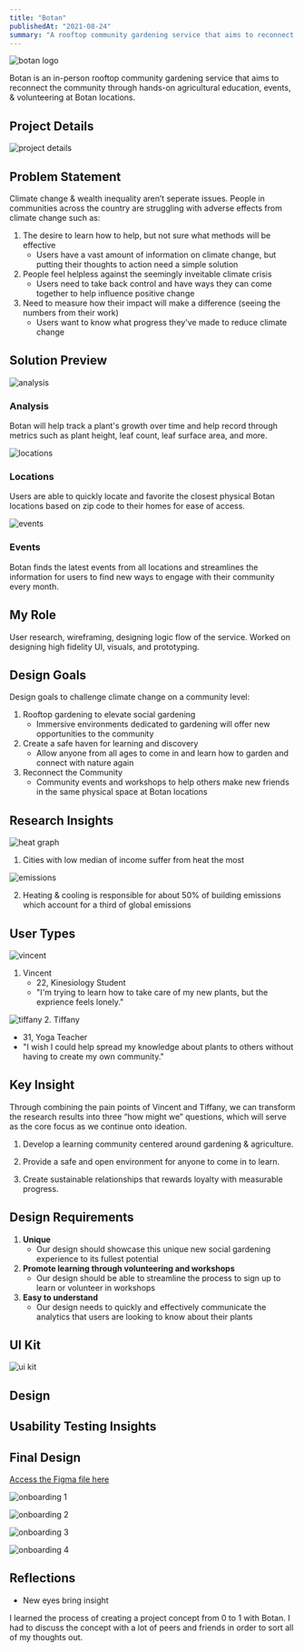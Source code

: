 ```yaml
---
title: "Botan"
publishedAt: "2021-08-24"
summary: "A rooftop community gardening service that aims to reconnect the community through hands-on agricultural education, events, & volunteering."
---
```


![botan logo](https://raw.githubusercontent.com/vector-y/mdx-portfolio/main/public/Botan%20Logo.png)

Botan is an in-person rooftop community gardening service that aims to reconnect the community through hands-on agricultural education, events, & volunteering at Botan locations.

## Project Details

![project details](https://raw.githubusercontent.com/vector-y/mdx-portfolio/main/public/Project-Botan.png)

## Problem Statement

Climate change & wealth inequality aren’t seperate issues. People in communities across the country are struggling with adverse effects from climate change such as:

1. The desire to learn how to help, but not sure what methods will be effective
   - Users have a vast amount of information on climate change, but putting their thoughts to action need a simple solution
2. People feel helpless against the seemingly inveitable climate crisis
   - Users need to take back control and have ways they can come together to help influence positive change
3. Need to measure how their impact will make a difference (seeing the numbers from their work)
   - Users want to know what progress they've made to reduce climate change

## Solution Preview

![analysis](https://raw.githubusercontent.com/vector-y/mdx-portfolio/main/public/MacBook%20Pro%2014%20Analysis.png)

### Analysis

Botan will help track a plant's growth over time and help record through metrics such as plant height, leaf count, leaf surface area, and more.

![locations](https://raw.githubusercontent.com/vector-y/mdx-portfolio/main/public/MacBook%20Pro%2014%20Locations.png)

### Locations

Users are able to quickly locate and favorite the closest physical Botan locations based on zip code to their homes for ease of access.

![events](https://raw.githubusercontent.com/vector-y/mdx-portfolio/main/public/MacBook%20Pro%2014%20Events.png)

### Events

Botan finds the latest events from all locations and streamlines the information for users to find new ways to engage with their community every month.

## My Role

User research, wireframing, designing logic flow of the service. Worked on designing high fidelity UI, visuals, and prototyping.

## Design Goals

Design goals to challenge climate change on a community level:

1. Rooftop gardening to elevate social gardening
   - Immersive environments dedicated to gardening will offer new opportunities to the community
2. Create a safe haven for learning and discovery
   - Allow anyone from all ages to come in and learn how to garden and connect with nature again
3. Reconnect the Community
   - Community events and workshops to help others make new friends in the same physical space at Botan locations

## Research Insights

![heat graph](https://raw.githubusercontent.com/vector-y/mdx-portfolio/main/public/heat%20data.png)

1. Cities with low median of income suffer from heat the most

![emissions](https://raw.githubusercontent.com/vector-y/mdx-portfolio/main/public/building%20emissions.png)

2. Heating & cooling is responsible for about 50% of building emissions which account for a third of global emissions

## User Types

![vincent](https://raw.githubusercontent.com/vector-y/mdx-portfolio/main/public/Ezreal.png)

1. Vincent
   - 22, Kinesiology Student
   - "I'm trying to learn how to take care of my new plants, but the exprience feels lonely."

![tiffany](https://raw.githubusercontent.com/vector-y/mdx-portfolio/main/public/ArcaneVi.png) 2. Tiffany

- 31, Yoga Teacher
- "I wish I could help spread my knowledge about plants to others without having to create my own community."

## Key Insight

Through combining the pain points of Vincent and Tiffany, we can transform the research results into three “how might we” questions, which will serve as the core focus as we continue onto ideation.

1. Develop a learning community centered around gardening & agriculture.

2. Provide a safe and open environment for anyone to come in to learn.

3. Create sustainable relationships that rewards loyalty with measurable progress.

## Design Requirements

1. **Unique**
   - Our design should showcase this unique new social gardening experience to its fullest potential
2. **Promote learning through volunteering and workshops**
   - Our design should be able to streamline the process to sign up to learn or volunteer in workshops
3. **Easy to understand**
   - Our design needs to quickly and effectively communicate the analytics that users are looking to know about their plants

## UI Kit

![ui kit](https://raw.githubusercontent.com/vector-y/mdx-portfolio/main/public/UI%20Kit.png)

## Design

## Usability Testing Insights

## Final Design

[Access the Figma file here](https://www.figma.com/file/gifYTQzq0ygir0D8Lyfl96/sitemap?node-id=6%3A6)

![onboarding 1](https://raw.githubusercontent.com/vector-y/mdx-portfolio/main/public/Onboarding%201.png)

![onboarding 2](https://raw.githubusercontent.com/vector-y/mdx-portfolio/main/public/Onboarding%202.png)

![onboarding 3](https://raw.githubusercontent.com/vector-y/mdx-portfolio/main/public/Onboarding%203.png)

![onboarding 4](https://raw.githubusercontent.com/vector-y/mdx-portfolio/main/public/Onboarding%204.png)

## Reflections

- New eyes bring insight

I learned the process of creating a project concept from 0 to 1 with Botan. I had to discuss the concept with a lot of peers and friends in order to sort all of my thoughts out.
